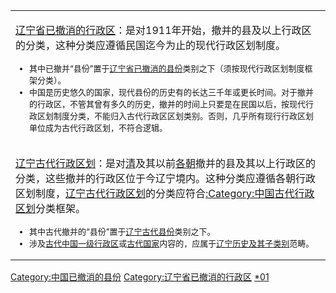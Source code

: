 {{中国已撤消县份分类/temp|state=expanded}}
{{hideh
|Head = <p align="center"><big>'''辽宁已撤消行政区分类向导'''</big>
|FrameStyle   = border:solid 1px #0000ff;
|HeadStyle    = text-align:left;background:transparent;
|ContentStyle = background: #FFFF9B;
}}
{| class="wikitable" border="1" width="100%"
|-
| [[:Category:辽宁省已撤消的行政区|辽宁省已撤消的行政区]]：是对1911年开始，撤并的县及以上行政区的分类，这种分类应遵循民国迄今为止的现代行政区划制度。<font size="2">
* 其中已撤并“县份”置于[[:Category:辽宁省已撤消的县份|辽宁省已撤消的县份]]类别之下（须按现代行政区划制度框架分类）。
* 中国是历史悠久的国家，现代县份的历史有的长达三千年或更长时间。对于撤并的行政区，不管其曾有多久的历史，撤并的时间上只要是在民国以后，按现代行政区划制度分类，不能归入古代行政区区划类别。否则，几乎所有现行行政区划单位成为古代行政区划，不符合逻辑。
|-
| [[:Category:辽宁古代行政区划|辽宁古代行政区划]]：是对[[清朝|清]]及其以前[[中国朝代|各朝]]撤并的县及其以上行政区的分类，这些撤并的行政区位于今辽宁境内。这种分类应遵循各朝行政区划制度，[[:Category:辽宁古代行政区划|辽宁古代行政区划]]的分类应符合[[:Category:中国古代行政区划|:Category:中国古代行政区划]]分类框架。<font size="2"> 
* 其中古代撤并的“县份”置于[[:Category:辽宁古代县份|辽宁古代县份]]类别之下。
* 涉及[[:category:中国一级行政区|古代中国一级行政区]]或[[:category:中國古代民族與國家|古代国家]]内容的，应属于[[:category:辽宁历史|辽宁历史及其子类别]]范畴。
|}
{{hidef}}

[[Category:中国已撤消的县份|Category:中国已撤消的县份]]
[[Category:辽宁省已撤消的行政区|Category:辽宁省已撤消的行政区]]
[[Category:辽宁省县份|*01]]